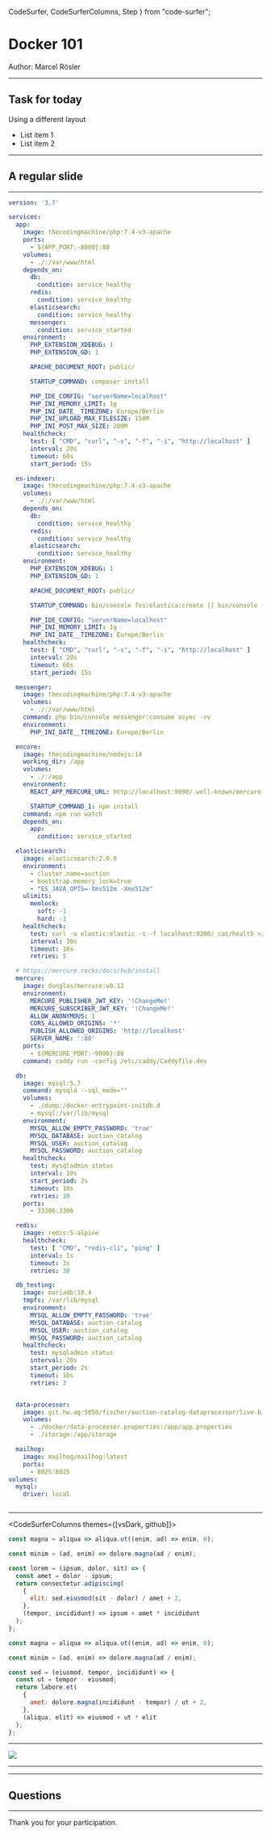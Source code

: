   CodeSurfer,
  CodeSurferColumns,
  Step
} from "code-surfer";



# Docker 101

Author: Marcel Rösler

---

## Task for today

Using a different layout

- List item 1
- List item 2

<!-- <Notes>Presenter notes are also available</Notes> -->

---

## A regular slide

---

<CodeSurfer>

```yml title="This is a title" subtitle="and this a subtitle"
version: '3.7'

services:
  app:
    image: thecodingmachine/php:7.4-v3-apache
    ports:
      - ${APP_PORT:-8000}:80
    volumes:
      - ./:/var/www/html
    depends_on:
      db:
        condition: service_healthy
      redis:
        condition: service_healthy
      elasticsearch:
        condition: service_healthy
      messenger:
        condition: service_started
    environment:
      PHP_EXTENSION_XDEBUG: 1
      PHP_EXTENSION_GD: 1

      APACHE_DOCUMENT_ROOT: public/

      STARTUP_COMMAND: composer install

      PHP_IDE_CONFIG: "serverName=localhost"
      PHP_INI_MEMORY_LIMIT: 1g
      PHP_INI_DATE__TIMEZONE: Europe/Berlin
      PHP_INI_UPLOAD_MAX_FILESIZE: 150M
      PHP_INI_POST_MAX_SIZE: 200M
    healthcheck:
      test: [ "CMD", "curl", "-s", "-f", "-i", "http://localhost" ]
      interval: 20s
      timeout: 60s
      start_period: 15s

  es-indexer:
    image: thecodingmachine/php:7.4-v3-apache
    volumes:
      - ./:/var/www/html
    depends_on:
      db:
        condition: service_healthy
      redis:
        condition: service_healthy
      elasticsearch:
        condition: service_healthy
    environment:
      PHP_EXTENSION_XDEBUG: 1
      PHP_EXTENSION_GD: 1

      APACHE_DOCUMENT_ROOT: public/

      STARTUP_COMMAND: bin/console fos:elastica:create || bin/console fos:elastica:populate

      PHP_IDE_CONFIG: "serverName=localhost"
      PHP_INI_MEMORY_LIMIT: 1g
      PHP_INI_DATE__TIMEZONE: Europe/Berlin
    healthcheck:
      test: [ "CMD", "curl", "-s", "-f", "-i", "http://localhost" ]
      interval: 20s
      timeout: 60s
      start_period: 15s

  messenger:
    image: thecodingmachine/php:7.4-v3-apache
    volumes:
      - ./:/var/www/html
    command: php bin/console messenger:consume async -vv
    environment:
      PHP_INI_DATE__TIMEZONE: Europe/Berlin

  encore:
    image: thecodingmachine/nodejs:14
    working_dir: /app
    volumes:
      - ./:/app
    environment:
      REACT_APP_MERCURE_URL: http://localhost:9090/.well-known/mercure

      STARTUP_COMMAND_1: npm install
    command: npm run watch
    depends_on:
      app:
        condition: service_started

  elasticsearch:
    image: elasticsearch:2.0.0
    environment:
      - cluster.name=auction
      - bootstrap.memory_lock=true
      - "ES_JAVA_OPTS=-Xms512m -Xmx512m"
    ulimits:
      memlock:
        soft: -1
        hard: -1
    healthcheck:
      test: curl -u elastic:elastic -s -f localhost:9200/_cat/health >/dev/null || exit 1
      interval: 30s
      timeout: 10s
      retries: 5

  # https://mercure.rocks/docs/hub/install
  mercure:
    image: dunglas/mercure:v0.12
    environment:
      MERCURE_PUBLISHER_JWT_KEY: '!ChangeMe!'
      MERCURE_SUBSCRIBER_JWT_KEY: '!ChangeMe!'
      ALLOW_ANONYMOUS: 1
      CORS_ALLOWED_ORIGINS: '*'
      PUBLISH_ALLOWED_ORIGINS: 'http://localhost'
      SERVER_NAME: ':80'
    ports:
      - ${MERCURE_PORT:-9090}:80
    command: caddy run -config /etc/caddy/Caddyfile.dev

  db:
    image: mysql:5.7
    command: mysqld --sql_mode=""
    volumes:
      - ./dump:/docker-entrypoint-initdb.d
      - mysql:/var/lib/mysql
    environment:
      MYSQL_ALLOW_EMPTY_PASSWORD: 'true'
      MYSQL_DATABASE: auction_catalog
      MYSQL_USER: auction_catalog
      MYSQL_PASSWORD: auction_catalog
    healthcheck:
      test: mysqladmin status
      interval: 10s
      start_period: 2s
      timeout: 10s
      retries: 10
    ports:
      - 33306:3306

  redis:
    image: redis:5-alpine
    healthcheck:
      test: [ "CMD", "redis-cli", "ping" ]
      interval: 1s
      timeout: 3s
      retries: 30

  db_testing:
    image: mariadb:10.4
    tmpfs: /var/lib/mysql
    environment:
      MYSQL_ALLOW_EMPTY_PASSWORD: 'true'
      MYSQL_DATABASE: auction_catalog
      MYSQL_USER: auction_catalog
      MYSQL_PASSWORD: auction_catalog
    healthcheck:
      test: mysqladmin status
      interval: 20s
      start_period: 2s
      timeout: 10s
      retries: 3


  data-processor:
    image: git.hw.ag:5050/fischer/auction-catalog-dataprocessor/live-bidding
    volumes:
      - ./docker/data-processor.properties:/app/app.properties
      - ./storage:/app/storage

  mailhog:
    image: mailhog/mailhog:latest
    ports:
      - 8025:8025
volumes:
  mysql:
    driver: local
```

```diff 1[10:14],2[15:19],3[22:27],10:12

```

</CodeSurfer>

---

<CodeSurferColumns themes={[vsDark, github]}>

<Step>

```js
const magna = aliqua => aliqua.ut((enim, ad) => enim, 0);
```

```js
const minim = (ad, enim) => dolore.magna(ad / enim);
```

</Step>

<Step>

```js
const lorem = (ipsum, dolor, sit) => {
  const amet = dolor - ipsum;
  return consectetur.adipiscing(
    {
      elit: sed.eiusmod(sit - dolor) / amet + 2,
    },
    (tempor, incididunt) => ipsum + amet * incididunt
  );
};

const magna = aliqua => aliqua.ut((enim, ad) => enim, 0);
```

```js
const minim = (ad, enim) => dolore.magna(ad / enim);

const sed = (eiusmod, tempor, incididunt) => {
  const ut = tempor - eiusmod;
  return labore.et(
    {
      amet: dolore.magna(incididunt - tempor) / ut + 2,
    },
    (aliqua, elit) => eiusmod + ut * elit
  );
};
```

</Step>

</CodeSurferColumns>

---

<ImageWithLabel label="Container VS Virtual Maschine">
    <img src="https://images.contentstack.io/v3/assets/blt300387d93dabf50e/bltb6200bc085503718/5e1f209a63d1b6503160c6d5/containers-vs-virtual-machines.jpg" />
</ImageWithLabel>

---

<YoutubeVideo src="https://www.youtube-nocookie.com/embed/D2gXo-T4wqA" />

---

## Questions

---

Thank you for your participation.
